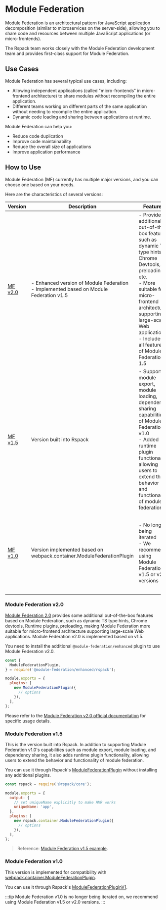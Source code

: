 
# Module Federation

Module Federation is an architectural pattern for JavaScript application decomposition (similar to microservices on the server-side), allowing you to share code and resources between multiple JavaScript applications (or micro-frontends).

The Rspack team works closely with the Module Federation development team and provides first-class support for Module Federation.

## Use Cases

Module Federation has several typical use cases, including:

- Allowing independent applications (called "micro-frontends" in micro-frontend architecture) to share modules without recompiling the entire application.
- Different teams working on different parts of the same application without needing to recompile the entire application.
- Dynamic code loading and sharing between applications at runtime.

Module Federation can help you:

- Reduce code duplication
- Improve code maintainability
- Reduce the overall size of applications
- Improve application performance

## How to Use

Module Federation (MF) currently has multiple major versions, and you can choose one based on your needs.

Here are the characteristics of several versions:

| Version                                      | Description                                                                                        | Features                                                                                                                                                                                                                                                                  | Use Cases                                                                                                           |
| -------------------------------------------- | -------------------------------------------------------------------------------------------------- | ------------------------------------------------------------------------------------------------------------------------------------------------------------------------------------------------------------------------------------------------------------------------- | ------------------------------------------------------------------------------------------------------------------- |
| <a href="#module-federation-v20">MF v2.0</a> | - Enhanced version of Module Federation <br /> - Implemented based on Module Federation v1.5<br /> | - Provides additional out-of-the-box features such as dynamic TS type hints, Chrome Devtools, preloading, etc.<br />- More suitable for micro-frontend architecture supporting large-scale Web applications <br />- Includes all features of Module Federation 1.5 <br /> | Projects that need to use advanced capabilities of Module Federation 2.0                                            |
| <a href="#module-federation-v15">MF v1.5</a> | Version built into Rspack                                                                          | - Supports module export, module loading, dependency sharing capabilities of Module Federation v1.0<br />- Added runtime plugin functionality, allowing users to extend the behavior and functionality of module federation <br />                                        | Projects that don't need to use the extra capabilities of Module Federation 2.0                                     |
| <a href="#module-federation-v10">MF v1.0</a> | Version implemented based on webpack.container.ModuleFederationPlugin                              | - No longer being iterated <br /> - We recommend using Module Federation v1.5 or v2.0 versions                                                                                                                                                                            | Projects migrating from webpack to Rspack and wanting to keep the logic as consistent as possible with the original |

### Module Federation v2.0

[Module Federation 2.0](https://module-federation.io/blog/announcement.html) provides some additional out-of-the-box features based on Module Federation, such as dynamic TS type hints, Chrome devtools, Runtime plugins, preloading, making Module Federation more suitable for micro-frontend architecture supporting large-scale Web applications. Module Federation v2.0 is implemented based on v1.5.

You need to install the additional `@module-federation/enhanced` plugin to use Module Federation v2.0.

```js title="rspack.config.js"
const {
  ModuleFederationPlugin,
} = require('@module-federation/enhanced/rspack');

module.exports = {
  plugins: [
    new ModuleFederationPlugin({
      // options
    }),
  ],
};
```

Please refer to the [Module Federation v2.0 official documentation](https://module-federation.io/) for specific usage details.

### Module Federation v1.5

This is the version built into Rspack. In addition to supporting Module Federation v1.0's capabilities such as module export, module loading, and dependency sharing, it also adds runtime plugin functionality, allowing users to extend the behavior and functionality of module federation.

You can use it through Rspack's [ModuleFederationPlugin](/plugins/webpack/module-federation-plugin) without installing any additional plugins.

```js title="rspack.config.js"
const rspack = require('@rspack/core');

module.exports = {
  output: {
    // set uniqueName explicitly to make HMR works
    uniqueName: 'app',
  },
  plugins: [
    new rspack.container.ModuleFederationPlugin({
      // options
    }),
  ],
};
```

> Reference: [Module Federation v1.5 example](https://github.com/rspack-contrib/rspack-examples/tree/main/rspack/module-federation-v1.5).

### Module Federation v1.0

This version is implemented for compatibility with [webpack.container.ModuleFederationPlugin](https://webpack.js.org/plugins/module-federation-plugin/).

You can use it through Rspack's [ModuleFederationPluginV1](/plugins/webpack/module-federation-plugin-v1).

:::tip
Module Federation v1.0 is no longer being iterated on, we recommend using Module Federation v1.5 or v2.0 versions.
:::
